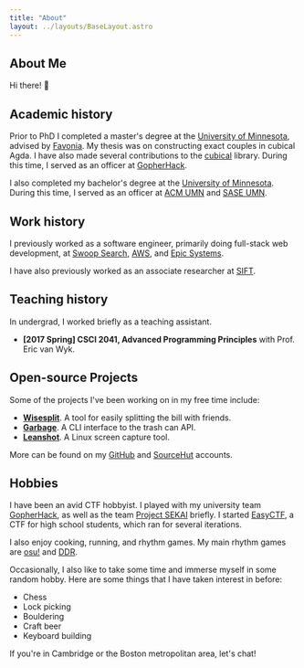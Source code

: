 ```yaml
---
title: "About"
layout: ../layouts/BaseLayout.astro
---
```


<article class="prose max-w-none">

# About Me


Hi there! :wave:

<Intro />

## Academic history

Prior to PhD I completed a master's degree at the [University of Minnesota][umn], advised by [Favonia].
My thesis was on constructing exact couples in cubical Agda.
I have also made several contributions to the [cubical] library.
During this time, I served as an officer at [GopherHack].

[umn]: https://umn.edu
[favonia]: https://favonia.org
[cubical]: https://github.com/agda/cubical
[gopherhack]: https://gopherhack.com

I also completed my bachelor's degree at the [University of Minnesota][umn].
During this time, I served as an officer at [ACM UMN][acmumn] and [SASE UMN][saseumn].

[acmumn]: https://acm.umn.edu
[saseumn]: https://saseumn.org

## Work history

I previously worked as a software engineer, primarily doing full-stack web development, at [Swoop Search][swoop], [AWS], and [Epic Systems][epic].

[swoop]: https://swoopsrch.com
[aws]: https://aws.amazon.com
[epic]: https://epic.com

I have also previously worked as an associate researcher at [SIFT].

[sift]: https://sift.net

## Teaching history

In undergrad, I worked briefly as a teaching assistant.

- **[2017 Spring] CSCI 2041, Advanced Programming Principles** with Prof. Eric van Wyk.

## Open-source Projects

Some of the projects I've been working on in my free time include:

- **[Wisesplit]**. A tool for easily splitting the bill with friends.
- **[Garbage]**. A CLI interface to the trash can API.
- **[Leanshot]**. A Linux screen capture tool.

More can be found on my [GitHub] and [SourceHut] accounts.

[github]: https://github.com/mzhang28
[sourcehut]: https://git.sr.ht/~mzhang

## Hobbies

I have been an avid CTF hobbyist.
I played with my university team [GopherHack], as well as the team [Project SEKAI][pjsk] briefly.
I started [EasyCTF], a CTF for high school students, which ran for several iterations.

[pjsk]: https://sekai.team
[easyctf]: https://ctftime.org/team/35571

I also enjoy cooking, running, and rhythm games.
My main rhythm games are [osu!][userpage] and [DDR][ddr].

[ddr]: https://3icecream.com/profile/mzhang

Occasionally, I also like to take some time and immerse myself in some random hobby. Here are some things that I have taken interest in before:

- Chess
- Lock picking
- Bouldering
- Craft beer
- Keyboard building

If you're in Cambridge or the Boston metropolitan area, let's chat!

[2]: https://git.mzhang.io/explore
[9]: setup
[10]: pgp.txt
[cubical]: https://ncatlab.org/nlab/show/cubical+type+theory
[favonia]: https://favonia.org
[foss]: https://en.wikipedia.org/wiki/Free_and_open-source_software
[garbage]: https://git.sr.ht/~mzhang/garbage
[gopherhack]: https://gopherhack.com
[leanshot]: https://git.sr.ht/~mzhang/leanshot
[osu!]: https://osu.ppy.sh
[pl seminar]: https://umn-plseminar.github.io
[userpage]: https://osu.ppy.sh/u/2688103
[wisesplit]: https://wisesplit.org
[acm]: https://acm.umn.edu
[sase]: https://saseumn.org
[umn kernel object]: https://github.com/UMN-Kernel-Object
[aws]: https://aws.amazon.com

</article>
